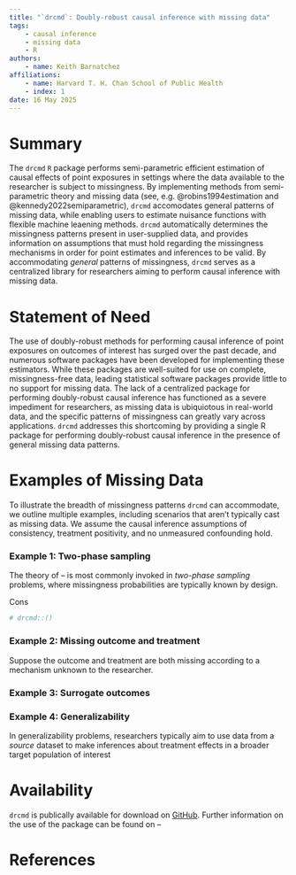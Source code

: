 ```yaml
---
title: "`drcmd`: Doubly-robust causal inference with missing data"
tags:
    - causal inference
    - missing data
    - R
authors: 
    - name: Keith Barnatchez
affiliations:
    - name: Harvard T. H. Chan School of Public Health
    - index: 1
date: 16 May 2025
---
```


# Summary

The `drcmd` `R` package performs semi-parametric efficient estimation of causal effects of point exposures in settings where the data available to the researcher is subject to missingness. By implementing methods from semi-parametric theory and missing data (see, e.g. @robins1994estimation and @kennedy2022semiparametric), `drcmd` accomodates general patterns of missing data, while enabling users to estimate nuisance functions with flexible machine leaening methods. `drcmd` automatically determines the missingness patterns present in user-supplied data, and provides information on assumptions that must hold regarding the missingness mechanisms in order for point estimates and inferences to be valid. By accommodating *general* patterns of missingness, `drcmd` serves as a centralized library for researchers aiming to perform causal inference with missing data.

# Statement of Need
The use of doubly-robust methods for performing causal inference of point exposures on outcomes of interest has surged over the past decade, and numerous software packages have been developed for implementing these estimators. While these packages are well-suited for use on complete, missingness-free data, leading statistical software packages provide little to no support for missing data. The lack of a centralized package for performing doubly-robust causal inference has functioned as a severe impediment for researchers, as missing data is ubiquiotous in real-world data, and the specific patterns of missingness can greatly vary across applications. `drcmd` addresses this shortcoming by providing a single R package for performing doubly-robust causal inference in the presence of general missing data patterns.

# Examples of Missing Data

To illustrate the breadth of missingness patterns `drcmd` can accommodate, we outline multiple examples, including scenarios that aren't typically cast as missing data. We assume the causal inference assumptions of consistency, treatment positivity, and no unmeasured confounding hold.

### Example 1: Two-phase sampling 

The theory of -- is most commonly invoked in *two-phase sampling* problems, where missingness probabilities are typically known by design. 

Cons

```r
# drcmd::()
```

### Example 2: Missing outcome and treatment

Suppose the outcome and treatment are both missing according to a mechanism unknown to the researcher.

### Example 3: Surrogate outcomes


### Example 4: Generalizability

In generalizability problems, researchers typically aim to use data from a *source* dataset to make inferences about treatment effects in a broader target population of interest





# Availability 
`drcmd` is publically available for download on [GitHub](https://github.com/keithbarnatchez/drcmd). Further information on the use of the package can be found on --

# References

